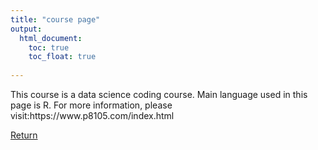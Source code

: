 ```yaml
---
title: "course page"
output: 
  html_document:
    toc: true
    toc_float: true
   
---
```

This course is a data science coding course.
Main language used in this page is R.
For more information, please visit:https://www.p8105.com/index.html

[Return](index.html)

